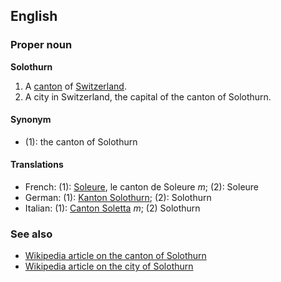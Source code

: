 ==English==
===Proper noun===
'''Solothurn'''

#A [[canton]] of [[Switzerland]].
#A city in Switzerland, the capital of the canton of Solothurn.

====Synonym====
*(1): the canton of Solothurn

====Translations====
*French: (1): [[Soleure]], le canton de Soleure ''m''; (2): Soleure
*German: (1): [[Kanton Solothurn]]; (2): Solothurn
*Italian: (1): [[Canton Soletta]] ''m''; (2) Solothurn

===See also===
*[[en:Canton_of_Solothurn|Wikipedia article on the canton of Solothurn]]
*[[en:Solothurn|Wikipedia article on the city of Solothurn]]